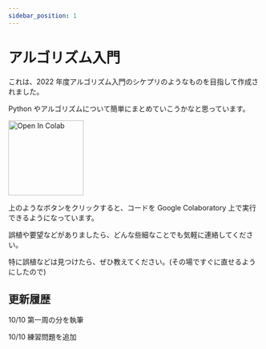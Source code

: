 ```yaml
---
sidebar_position: 1
---
```


# アルゴリズム入門

これは、2022 年度アルゴリズム入門のシケプリのようなものを目指して作成されました。

Python やアルゴリズムについて簡単にまとめていこうかなと思っています。

<img
  src="https://colab.research.google.com/assets/colab-badge.svg"
  alt="Open In Colab"
  width="150"
/>

上のようなボタンをクリックすると、コードを Google Colaboratory 上で実行できるようになっています。

誤植や要望などがありましたら、どんな些細なことでも気軽に連絡してください。

特に誤植などは見つけたら、ぜひ教えてください。(その場ですぐに直せるようにしたので)

## 更新履歴

10/10 第一周の分を執筆

10/10 練習問題を追加

